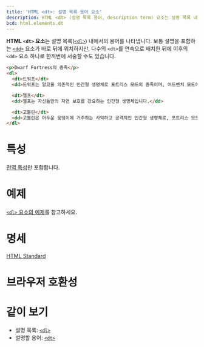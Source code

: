 ```yaml
---
title: 'HTML <dt>: 설명 목록 용어 요소'
description: HTML <dt> (설명 목록 용어, description term) 요소는 설명 목록 내에서의 용어를 나타냅니다.
bcd: html.elements.dt
---
```


**HTML `<dt>` 요소**는 설명 목록([`<dl>`](./dl)) 내에서의 용어를 나타냅니다. 보통 설명을 포함하는 [`<dd>`](./dd) 요소가 바로 뒤에 위치하지만, 다수의 `<dt>`를 연속으로 배치한 뒤에 이후의 `<dd>` 요소 하나로 한꺼번에 서술할 수도 있습니다.

```html hidden name=demo
<p>Dwarf Fortress의 종족</p>
<dl>
  <dt>드워프</dt>
  <dd>드워프는 알코올 의존적인 인간형 생명체로 포트리스 모드의 종족이며, 어드벤처 모드에서도 플레이할 수 있습니다.</dd>

  <dt>엘프</dt>
  <dd>엘프는 자신들만의 자연 보호를 강요하는 인간형 생명체입니다.</dd>

  <dt>고블린</dt>
  <dd>고블린은 어두운 웅덩이에 거주하는 사악하고 공격적인 인간형 생명체로, 포트리스 모드의 주요한 적입니다.</dd>
</dl>
```

<LiveExample height={240} lang="html" name="demo" />

# 특성

[전역 특성](/docs/Web/HTML/Global_attributes)만 포함합니다.

# 예제

[`<dl>` 요소의 예제](./dl#예제)를 참고하세요.

# 명세

[HTML Standard](https://html.spec.whatwg.org/multipage/semantics.html#the-dt-element)

# 브라우저 호환성

<BrowserCompat data={props.bcd} />

# 같이 보기

- 설명 목록: [`<dl>`](./dl)
- 설명할 용어: [`<dt>`](./dt)
